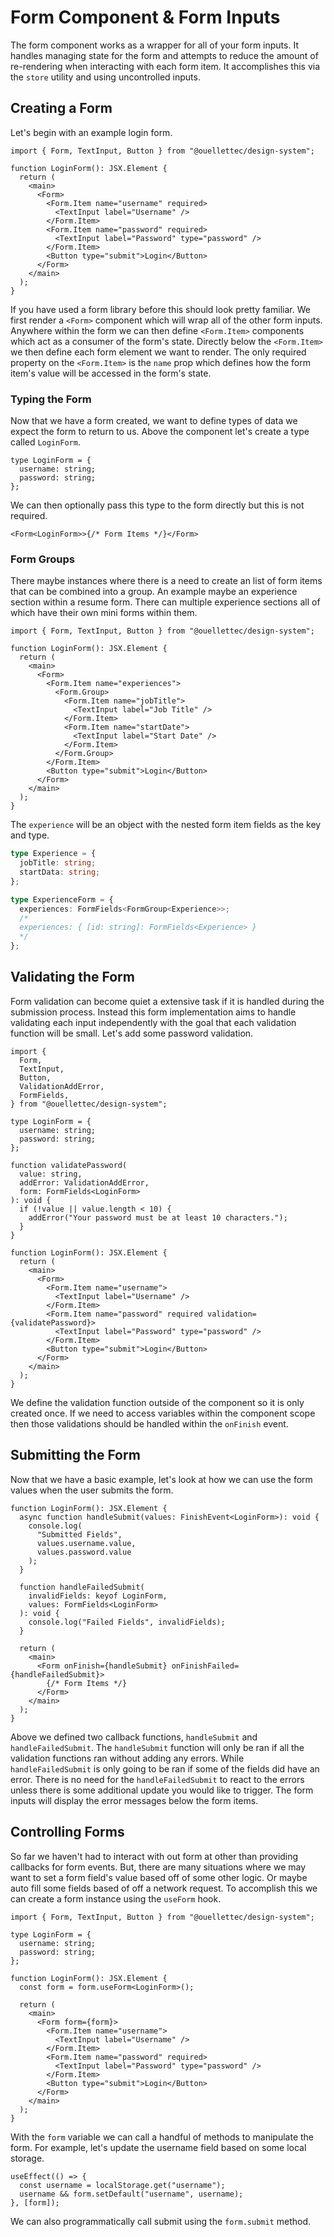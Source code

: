 
<Meta title="Components/Form" />

# Form Component & Form Inputs

The form component works as a wrapper for all of your form inputs. It handles managing state for the form and attempts to reduce the amount of re-rendering when interacting with each form item. It accomplishes this via the `store` utility and using uncontrolled inputs.

## Creating a Form

Let's begin with an example login form.

```tsx
import { Form, TextInput, Button } from "@ouellettec/design-system";

function LoginForm(): JSX.Element {
  return (
    <main>
      <Form>
        <Form.Item name="username" required>
          <TextInput label="Username" />
        </Form.Item>
        <Form.Item name="password" required>
          <TextInput label="Password" type="password" />
        </Form.Item>
        <Button type="submit">Login</Button>
      </Form>
    </main>
  );
}
```

If you have used a form library before this should look pretty familiar. We first render a `<Form>` component which will wrap all of the other form inputs. Anywhere within the form we can then define `<Form.Item>` components which act as a consumer of the form's state. Directly below the `<Form.Item>` we then define each form element we want to render. The only required property on the `<Form.Item>` is the `name` prop which defines how the form item's value will be accessed in the form's state.

### Typing the Form

Now that we have a form created, we want to define types of data we expect the form to return to us. Above the component let's create a type called `LoginForm`.

```tsx
type LoginForm = {
  username: string;
  password: string;
};
```

We can then optionally pass this type to the form directly but this is not required.

```tsx
<Form<LoginForm>>{/* Form Items */}</Form>
```

### Form Groups

There maybe instances where there is a need to create an list of form items that can be combined into a group. An example maybe an experience section within a resume form. There can multiple experience sections all of which have their own mini forms within them.

```tsx
import { Form, TextInput, Button } from "@ouellettec/design-system";

function LoginForm(): JSX.Element {
  return (
    <main>
      <Form>
        <Form.Item name="experiences">
          <Form.Group>
            <Form.Item name="jobTitle">
              <TextInput label="Job Title" />
            </Form.Item>
            <Form.Item name="startDate">
              <TextInput label="Start Date" />
            </Form.Item>
          </Form.Group>
        </Form.Item>
        <Button type="submit">Login</Button>
      </Form>
    </main>
  );
}
```

The `experience` will be an object with the nested form item fields as the key and type.

```ts
type Experience = {
  jobTitle: string;
  startData: string;
};

type ExperienceForm = {
  experiences: FormFields<FormGroup<Experience>>;
  /*
  experiences: { [id: string]: FormFields<Experience> }
  */
};
```

## Validating the Form

Form validation can become quiet a extensive task if it is handled during the submission process. Instead this form implementation aims to handle validating each input independently with the goal that each validation function will be small. Let's add some password validation.

```tsx
import {
  Form,
  TextInput,
  Button,
  ValidationAddError,
  FormFields,
} from "@ouellettec/design-system";

type LoginForm = {
  username: string;
  password: string;
};

function validatePassword(
  value: string,
  addError: ValidationAddError,
  form: FormFields<LoginForm>
): void {
  if (!value || value.length < 10) {
    addError("Your password must be at least 10 characters.");
  }
}

function LoginForm(): JSX.Element {
  return (
    <main>
      <Form>
        <Form.Item name="username">
          <TextInput label="Username" />
        </Form.Item>
        <Form.Item name="password" required validation={validatePassword}>
          <TextInput label="Password" type="password" />
        </Form.Item>
        <Button type="submit">Login</Button>
      </Form>
    </main>
  );
}
```

We define the validation function outside of the component so it is only created once. If we need to access variables within the component scope then those validations should be handled within the `onFinish` event.

## Submitting the Form

Now that we have a basic example, let's look at how we can use the form values when the user submits the form.

```tsx
function LoginForm(): JSX.Element {
  async function handleSubmit(values: FinishEvent<LoginForm>): void {
    console.log(
      "Submitted Fields",
      values.username.value,
      values.password.value
    );
  }

  function handleFailedSubmit(
    invalidFields: keyof LoginForm,
    values: FormFields<LoginForm>
  ): void {
    console.log("Failed Fields", invalidFields);
  }

  return (
    <main>
      <Form onFinish={handleSubmit} onFinishFailed={handleFailedSubmit}>
        {/* Form Items */}
      </Form>
    </main>
  );
}
```

Above we defined two callback functions, `handleSubmit` and `handleFailedSubmit`. The `handleSubmit` function will only be ran if all the validation functions ran without adding any errors. While `handleFailedSubmit` is only going to be ran if some of the fields did have an error. There is no need for the `handleFailedSubmit` to react to the errors unless there is some additional update you would like to trigger. The form inputs will display the error messages below the form items.

## Controlling Forms

So far we haven't had to interact with out form at other than providing callbacks for form events. But, there are many situations where we may want to set a form field's value based off of some other logic. Or maybe auto fill some fields based of off a network request. To accomplish this we can create a form instance using the `useForm` hook.

```tsx
import { Form, TextInput, Button } from "@ouellettec/design-system";

type LoginForm = {
  username: string;
  password: string;
};

function LoginForm(): JSX.Element {
  const form = form.useForm<LoginForm>();

  return (
    <main>
      <Form form={form}>
        <Form.Item name="username">
          <TextInput label="Username" />
        </Form.Item>
        <Form.Item name="password" required>
          <TextInput label="Password" type="password" />
        </Form.Item>
        <Button type="submit">Login</Button>
      </Form>
    </main>
  );
}
```

With the `form` variable we can call a handful of methods to manipulate the form. For example, let's update the username field based on some local storage.

```tsx
useEffect(() => {
  const username = localStorage.get("username");
  username && form.setDefault("username", username);
}, [form]);
```

We can also programmatically call submit using the `form.submit` method.
